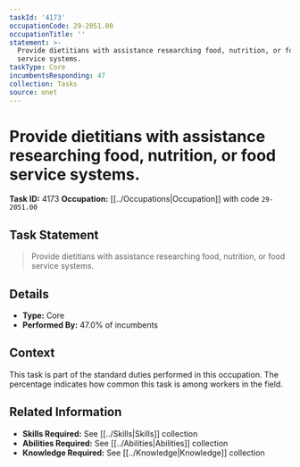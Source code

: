 ```yaml
---
taskId: '4173'
occupationCode: 29-2051.00
occupationTitle: ''
statement: >-
  Provide dietitians with assistance researching food, nutrition, or food
  service systems.
taskType: Core
incumbentsResponding: 47
collection: Tasks
source: onet
---
```

# Provide dietitians with assistance researching food, nutrition, or food service systems.

**Task ID:** 4173
**Occupation:** [[../Occupations|Occupation]] with code `29-2051.00`

## Task Statement

> Provide dietitians with assistance researching food, nutrition, or food service systems.

## Details

- **Type:** Core
- **Performed By:** 47.0% of incumbents

## Context

This task is part of the standard duties performed in this occupation. The percentage indicates how common this task is among workers in the field.

## Related Information

- **Skills Required:** See [[../Skills|Skills]] collection
- **Abilities Required:** See [[../Abilities|Abilities]] collection
- **Knowledge Required:** See [[../Knowledge|Knowledge]] collection
